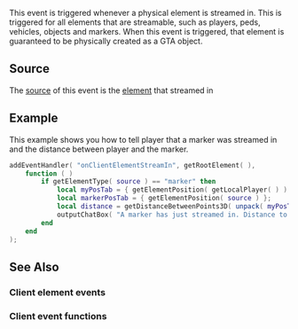{{Client event}}
 
This event is triggered whenever a physical element is streamed in. This is triggered for all elements that are streamable, such as players, peds, vehicles, objects and markers. When this event is triggered, that element is guaranteed to be physically created as a GTA object.

==Source==
The [[/event_system#Event_source.md|source]] of this event is the [[/element.md|element]] that streamed in

==Example== 
This example shows you how to tell player that a marker was streamed in and the distance between player and the marker.
<syntaxhighlight lang="lua">
addEventHandler( "onClientElementStreamIn", getRootElement( ),
    function ( )
        if getElementType( source ) == "marker" then
            local myPosTab = { getElementPosition( getLocalPlayer( ) ) };
            local markerPosTab = { getElementPosition( source ) };
            local distance = getDistanceBetweenPoints3D( unpack( myPosTab ), unpack( markerPosTab ) );
            outputChatBox( "A marker has just streamed in. Distance to the marker: " .. tostring( distance ) .."." );
        end
    end
);
</syntaxhighlight>
==See Also==
===Client element events===
{{Client_element_events}}
===Client event functions===
{{Client_event_functions}}